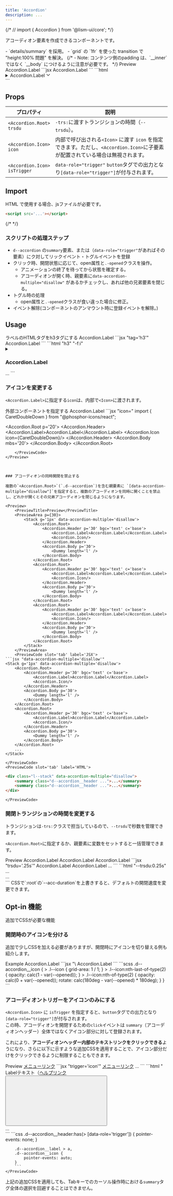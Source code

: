 ```yaml
---
title: 'Accordion'
description: ...
---
```



{/* // import { Accordion } from '@lism-ui/core'; */}

アコーディオン要素を作成できるコンポーネントです。


<Note title='実装方法について' type='info'>
- `details/summary` を採用。
- `grid` の `1fr` を使った transition で "height:100% 問題" を解決。
	{/* - Note: コンテンツ側のpadding は、`__inner` ではなく `__body` につけるように注意が必要です。 */}
</Note>




<Preview>
	<PreviewTitle>Preview</PreviewTitle>
	<PreviewArea p='20'>
		<Accordion.Root p='20'>
			<Accordion.Header>
				<Accordion.Label>Accordion.Label</Accordion.Label>
				<Accordion.Icon/>
			</Accordion.Header>
			<Accordion.Body mbs='20'>
				<Dummy length='l' />
			</Accordion.Body>
		</Accordion.Root>
	</PreviewArea>
	<PreviewCode slot='tab' label='JSX'>
		```jsx
		<Accordion.Root p='20'>
			<Accordion.Header>
				<Accordion.Label>Accordion.Label</Accordion.Label>
				<Accordion.Icon/>
			</Accordion.Header>
			<Accordion.Body mbs='20'>
				<Dummy length='l' />
			</Accordion.Body>
		</Accordion.Root>
		```
	</PreviewCode>
	<PreviewCode slot='tab' label='HTML'>
```html
<details class="d--accordion -p:20">
	<summary class="d--accordion__header l--flex -ai:c">
		<span class="d--accordion__label -fx:1">Accordion.Label</span>
		<span class="d--accordion__icon -d:if">
			<svg xmlns="http://www.w3.org/2000/svg" viewBox="0 0 256 256" width="1em" height="1em" fill="currentColor" focusable="false" class="l--icon" aria-hidden="true"><path d="M216.49,104.49l-80,80a12,12,0,0,1-17,0l-80-80a12,12,0,0,1,17-17L128,159l71.51-71.52a12,12,0,0,1,17,17Z"></path></svg>
		</span>
	</summary>
	<div class="d--accordion__body l--grid -mbs:20">
		<div class="d--accordion__inner -ov:h">
			<p>Lorem ipsum...</p>
		</div>
	</div>
</details>
```
	</PreviewCode>
</Preview>


## Props

| プロパティ | 説明 | 
|---|---|
| <PropBadge>`<Accordion.Root>`</PropBadge><br/>`trsdu` | `-trs:`に渡すトランジションの時間（<PropBadge type="cssvar">`--trsdu`</PropBadge>）。 |
| <PropBadge>`<Accordion.Icon>`</PropBadge><br/>`icon` | 内部で呼び出される`<Icon>` に渡す `icon` を指定できます。ただし、`<Accordion.Icon>`に子要素が配置されている場合は無視されます。 |
| <PropBadge>`<Accordion.Icon>`</PropBadge><br/>`isTrigger` | <PropBadge type="attr">`data-role="trigger"`</PropBadge> `button`タグでの出力となり`[data-role="trigger"]`が付与されます。|



## Import

<ImportPackage component='Accordion' />


HTML で使用する場合、jsファイルが必要です。

```html
<script src='...'></script>
```
{/* <script src="index.js" type="module"></script> */}

### スクリプトの処理ステップ

- `d--accordion` の`summary`要素、または（`data-role="trigger"`があればその要素）にク対してリックイベント・トグルイベントを登録
- クリック時、開閉状態に応じて、open属性と`.-opened`クラスを操作。
    - アニメーションの終了を待ってから状態を確定する。
	- アコーディオンが開く時、親要素に`data-accordion-multiple="disallow"` があるかチェックし、あれば他の兄弟要素を閉じる。
- トグル時の処理
    - open属性と`.-opened`クラスが食い違った場合に修正。
- イベント解除(コンポーネントのアンマウント時に登録イベントを解除。)



## Usage

<Preview>
	<PreviewTitle>ラベルのHTMLタグをh3タグにする</PreviewTitle>
	<PreviewArea p='20'>
		<Accordion.Root p='30'>
			<Accordion.Header>
				<Accordion.Label tag='h3' f='inherit'>Accordion.Label</Accordion.Label>
				<Accordion.Icon/>
			</Accordion.Header>
			<Accordion.Body mbs='20'>
				<Dummy length='l' />
			</Accordion.Body>
		</Accordion.Root>
	</PreviewArea>
	<PreviewCode slot='tab' label='JSX'>
	```jsx "tag='h3'"
	<Accordion.Root p='20'>
		<Accordion.Header>
			<Accordion.Label tag='h3' f='inherit'>Accordion.Label</Accordion.Label>
			<Accordion.Icon/>
		</Accordion.Header>
		<Accordion.Body mbs='20'>
			<Dummy length='l' />
		</Accordion.Body>
	</Accordion.Root>
	```
	</PreviewCode>
	<PreviewCode slot='tab' label='HTML'>
	```html "h3" "-f:i"
	<details class="d--accordion -p:20">
		<summary class="d--accordion__header l--flex -ai:c">
			<h3 class="d--accordion__label -f:i -fx:1">Accordion.Label</h3>
			...
	```
	</PreviewCode>
</Preview>


### アイコンを変更する

`<Accordion.Label>`に指定する`icon`は、内部で`<Icon>`に渡されます。

<Preview>
	<PreviewTitle>外部コンポーネントを指定する</PreviewTitle>
	<PreviewArea p='20'>
		<Accordion.Root p='20'>
			<Accordion.Header>
				<Accordion.Label>Accordion.Label</Accordion.Label>
				<Accordion.Icon icon={CaretDoubleDown}/>
			</Accordion.Header>
			<Accordion.Body mbs='20'>
				<Dummy length='l' />
			</Accordion.Body>
		</Accordion.Root>
	</PreviewArea>
	<PreviewCode>
```jsx "icon="
import { CaretDoubleDown } from "@phosphor-icons/react";

<Accordion.Root p='20'>
	<Accordion.Header>
		<Accordion.Label>Accordion.Label</Accordion.Label>
		<Accordion.Icon icon={CaretDoubleDown}/>
	</Accordion.Header>
	<Accordion.Body mbs='20'>
		<Dummy length='l' />
	</Accordion.Body>
</Accordion.Root>
```
	</PreviewCode>
</Preview>



### アコーディオンの同時開閉を禁止する

複数の`<Accordion.Root>`(`.d--accordion`)を含む親要素に `[data-accordion-multiple="disallow"]`を指定すると、複数のアコーディオンを同時に開くことを禁止し、どれかが開くとその兄弟アコーディオンを閉じるようになります。

<Preview>
	<PreviewTitle>Preview</PreviewTitle>
	<PreviewArea p={30}>
		<Stack g='1px' data-accordion-multiple='disallow'>
			<Accordion.Root>
				<Accordion.Header p='30' bgc='text' c='base'>
					<Accordion.Label>Accordion.Label</Accordion.Label>
					<Accordion.Icon/>
				</Accordion.Header>
				<Accordion.Body p='30'>
					<Dummy length='l' />
				</Accordion.Body>
			</Accordion.Root>
			<Accordion.Root>
				<Accordion.Header p='30' bgc='text' c='base'>
					<Accordion.Label>Accordion.Label</Accordion.Label>
					<Accordion.Icon/>
				</Accordion.Header>
				<Accordion.Body p='30'>
					<Dummy length='l' />
				</Accordion.Body>
			</Accordion.Root>
			<Accordion.Root>
				<Accordion.Header p='30' bgc='text' c='base'>
					<Accordion.Label>Accordion.Label</Accordion.Label>
					<Accordion.Icon/>
				</Accordion.Header>
				<Accordion.Body p='30'>
					<Dummy length='l' />
				</Accordion.Body>
			</Accordion.Root>
		</Stack>
	</PreviewArea>
	<PreviewCode slot='tab' label='JSX'>
```jsx "data-accordion-multiple='disallow'"
<Stack g='1px' data-accordion-multiple='disallow'>
	<Accordion.Root>
		<Accordion.Header p='30' bgc='text' c='base'>
			<Accordion.Label>Accordion.Label</Accordion.Label>
			<Accordion.Icon/>
		</Accordion.Header>
		<Accordion.Body p='30'>
			<Dummy length='l' />
		</Accordion.Body>
	</Accordion.Root>
	<Accordion.Root>
		<Accordion.Header p='30' bgc='text' c='base'>
			<Accordion.Label>Accordion.Label</Accordion.Label>
			<Accordion.Icon/>
		</Accordion.Header>
		<Accordion.Body p='30'>
			<Dummy length='l' />
		</Accordion.Body>
	</Accordion.Root>
	...
</Stack>
```
	</PreviewCode>
	<PreviewCode slot='tab' label='HTML'>
```html "data-accordion-multiple=\"disallow\""
<div class="l--stack" data-accordion-multiple="disallow">
	<summary class="d--accordion__header ...">...</summary>
	<summary class="d--accordion__header ...">...</summary>
</div>
```
	</PreviewCode>
</Preview>


### 開閉トランジションの時間を変更する

トランジションは`-trs:`クラスで担当しているので、`--trsdu`で秒数を管理できます。

`<Accordion.Root>`に指定するか、親要素に変数をセットすると一括管理できます。

<Preview>
	<PreviewTitle>Preview</PreviewTitle>
	<PreviewArea p={30}>
		<Stack trsdu='.25s' g='30'>
			<Accordion.Root bgc='base-2' bxsh='1' bdrs='3'>
				<Accordion.Header p='30'>
					<Accordion.Label>Accordion.Label</Accordion.Label>
					<Accordion.Icon/>
				</Accordion.Header>
				<Accordion.Body p='30' bd='t' bdc='divider'>
					<Dummy length='l' />
				</Accordion.Body>
			</Accordion.Root>
			<Accordion.Root bgc='base-2' bxsh='1' bdrs='3'>
				<Accordion.Header p='30'>
					<Accordion.Label>Accordion.Label</Accordion.Label>
					<Accordion.Icon/>
				</Accordion.Header>
				<Accordion.Body p='30' bd='t' bdc='divider'>
					<Dummy length='l' />
				</Accordion.Body>
			</Accordion.Root>
			<Accordion.Root bgc='base-2' bxsh='1' bdrs='3'>
				<Accordion.Header p='30'>
					<Accordion.Label>Accordion.Label</Accordion.Label>
					<Accordion.Icon/>
				</Accordion.Header>
				<Accordion.Body  p='30' bd='t' bdc='divider'>
					<Dummy length='l' />
				</Accordion.Body>
			</Accordion.Root>
		</Stack>
	</PreviewArea>
	<PreviewCode slot='tab' label='JSX'>
		```jsx "trsdu='.25s'"
		<Stack trsdu='.25s' g='30'>
			<Accordion.Root bgc='base-2' bxsh='1' bdrs='3'>
				<Accordion.Header p='30'>
					<Accordion.Label>Accordion.Label</Accordion.Label>
					<Accordion.Icon/>
				</Accordion.Header>
				<Accordion.Body p='30' bd='t' bdc='divider'>
					<Dummy length='l' />
				</Accordion.Body>
			</Accordion.Root>
			<Accordion.Root bgc='base-2' bxsh='1' bdrs='3'>
				<Accordion.Header p='30'>
					<Accordion.Label>Accordion.Label</Accordion.Label>
					<Accordion.Icon/>
				</Accordion.Header>
				<Accordion.Body p='30' bd='t' bdc='divider'>
					<Dummy length='l' />
				</Accordion.Body>
			</Accordion.Root>
			...
		</Stack>
		```
	</PreviewCode>
<PreviewCode slot='tab' label='HTML'>
```html "--trsdu:0.25s"
<div class="l--stack -g:30" style="--trsdu:0.25s">
	<summary class="d--accordion__header ...">...</summary>
	<summary class="d--accordion__header ...">...</summary>
</div>
```
</PreviewCode>
</Preview>


<Callout type='info'>
CSSで`:root`の`--acc-duration`を上書きすると、デフォルトの開閉速度を変更できます。
</Callout>




## Opt-in 機能

追加でCSSが必要な機能

### 開閉時のアイコンを分ける

追加で少しCSSを加える必要がありますが、開閉時にアイコンを切り替える例も紹介します。

<Preview>
	<PreviewTitle>Example</PreviewTitle>
	<PreviewArea>
		<Accordion.Root p='20'>
			<Accordion.Header>
				<Accordion.Label>Accordion.Label</Accordion.Label>
				<Accordion.Icon>
					<Icon trs icon={{as:Plus, weight:'bold'}} />
					<Icon trs icon={{as:Minus, weight:'bold'}} />
				</Accordion.Icon>
			</Accordion.Header>
			<Accordion.Body mbs='20'>
				<Dummy length='l' />
			</Accordion.Body>
		</Accordion.Root>
	</PreviewArea>
	<PreviewCode slot='tab' label='JSX'>
		```jsx "\<Icon "
		<Accordion.Root p='20'>
			<Accordion.Header>
				<Accordion.Label>Accordion.Label</Accordion.Label>
				<Accordion.Icon>
					<Icon icon={{as:Plus, weight:'bold'}} />
					<Icon icon={{as:Minus, weight:'bold'}} />
				</Accordion.Icon>
			</Accordion.Header>
			<Accordion.Body mbs='20'>
				<Dummy length='l' />
			</Accordion.Body>
		</Accordion.Root>
		```
	</PreviewCode>
	<PreviewCode slot='tab' label='追加CSS'>
```scss
.d--accordion__icon {
	> .l--icon {
		grid-area: 1 / 1;
	}
	> .l--icon:nth-last-of-type(2) {
		opacity: calc(1 - var(--opened));
	}
	> .l--icon:nth-of-type(2) {
		opacity: calc(0 + var(--opened));
		rotate: calc(180deg - var(--opened) * 180deg);
	}
}
```
	</PreviewCode>
</Preview>




### アコーディオントリガーをアイコンのみにする

`<Accordion.Icon>` に `isTrigger` を指定すると、`button`タグでの出力となり`[data-role="trigger"]`が付与されます。  
この時、アコーディオンを開閉するための`click`イベントは `summary`（アコーディオンヘッダー）全体ではなくアイコン部分に対して登録されます。

<IconBadge type='point' /> これにより、**アコーディオンヘッダー内部のテキストリンクをクリックできる**ようになり、さらに以下に示すような追加CSSを適用することで、アイコン部分だけをクリックできるように制限することもできます。

<Preview>
	<PreviewTitle>Preview</PreviewTitle>
	<PreviewArea p='20'>
		<Accordion.Root p='20'>
			<Accordion.Header trigger='icon'>
				<Accordion.Label><a href="#acc-innerlink">メニューリンク</a></Accordion.Label>
				<Accordion.Icon isTrigger bd bdrs='1' bgc='inherit' p='10' />
			</Accordion.Header>
			<Accordion.Body mbs='20'>
				<Dummy />
			</Accordion.Body>
		</Accordion.Root>
	</PreviewArea>
	<PreviewCode slot='tab' label='JSX'>
		```jsx "trigger='icon'"
		<Accordion.Root p='20'>
			<Accordion.Header trigger='icon'>
				<Accordion.Label><a href="#acc-innerlink">メニューリンク</a></Accordion.Label>
				<Accordion.Icon isTrigger bd bdrs='1' bgc='inherit' p='10' />
			</Accordion.Header>
			<Accordion.Body mbs='20'>...</Accordion.Body>
		</Accordion.Root>
		```
	</PreviewCode>
	<PreviewCode slot='tab' label='HTML'>
```html "<button" "data-role=\"trigger\""
<details class="d--accordion -p:20">
	<summary class="d--accordion__header l--flex -ai:c">
		<span class="d--accordion__label -fx:1">Labelテキスト（<a href="#acc-innerlink">ヘルプリンク</a></span>
		<button class="d--accordion__icon -d:ig -bd: -bdrs:1 -bgc:inherit -p:10" data-role="trigger">
			<svg class="l--icon"...>...</svg>
		</button>
	</summary>
	<div class="d--accordion__body l--grid -mbs:20">
		<div class="d--accordion__inner -ov:h">...</div>
	</div>
</details>
```
	</PreviewCode>
	<PreviewCode slot='tab' label='追加CSS'>
		```css
		.d--accordion__header:has(> [data-role='trigger']) {
			pointer-events: none;
		}

		.d--accordion__label > a,
		.d--accordion__icon {
			pointer-events: auto;
		}
		```
	</PreviewCode>
</Preview>


<IconBadge type='warning' /> 上記の追加CSSを適用しても、Tabキーでのカーソル操作時における`summary`タグ全体の選択を回避することはできません。
